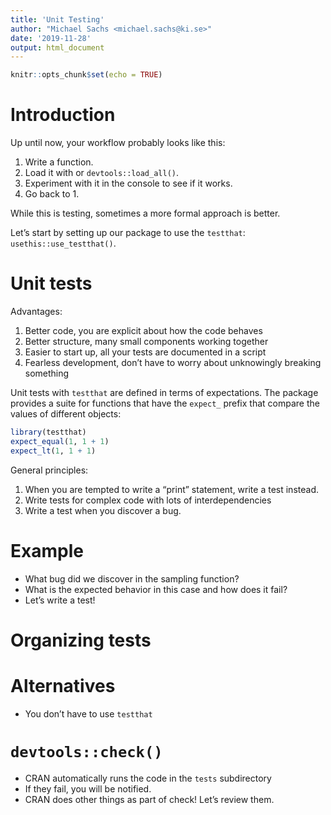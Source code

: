 ```yaml
---
title: 'Unit Testing'
author: "Michael Sachs <michael.sachs@ki.se>"
date: '2019-11-28'
output: html_document
---
```


```r
knitr::opts_chunk$set(echo = TRUE)
```

# Introduction

Up until now, your workflow probably looks like this:

1. Write a function.
2. Load it with or `devtools::load_all()`.
3. Experiment with it in the console to see if it works.
4. Go back to 1.

While this is testing, sometimes a more formal approach is better. 

Let's start by setting up our package to use the `testthat`: `usethis::use_testthat()`. 

# Unit tests

Advantages: 

1. Better code, you are explicit about how the code behaves
2. Better structure, many small components working together
3. Easier to start up, all your tests are documented in a script
4. Fearless development, don't have to worry about unknowingly breaking something

Unit tests with `testthat` are defined in terms of expectations. The package provides a suite for functions that have the `expect_` prefix that compare the values of different objects: 


```r
library(testthat)
expect_equal(1, 1 + 1)
expect_lt(1, 1 + 1)

```

General principles: 

1. When you are tempted to write a "print" statement, write a test instead. 
2. Write tests for complex code with lots of interdependencies
3. Write a test when you discover a bug.

# Example

- What bug did we discover in the sampling function? 
- What is the expected behavior in this case and how does it fail?
- Let's write a test!


# Organizing tests

# Alternatives

- You don't have to use `testthat`

# `devtools::check()`

- CRAN automatically runs the code in the `tests` subdirectory
- If they fail, you will be notified. 
- CRAN does other things as part of check! Let's review them. 


